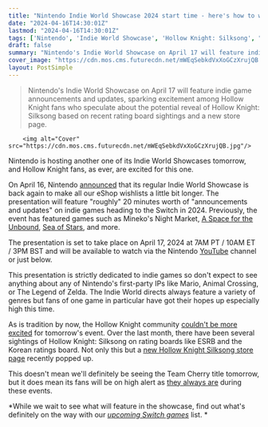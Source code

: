 ```yaml
---
title: "Nintendo Indie World Showcase 2024 start time - here's how to watch 20 minutes of indie game goodness"
date: "2024-04-16T14:30:01Z"
lastmod: "2024-04-16T14:30:01Z"
tags: ['Nintendo', 'Indie World Showcase', 'Hollow Knight: Silksong', "Mineko's Night Market", 'A Space for the Unbound', 'Sea of Stars', 'YouTube', 'ESRB', 'Xbox']
draft: false
summary: "Nintendo's Indie World Showcase on April 17 will feature indie game announcements and updates, sparking excitement among Hollow Knight fans who speculate about the potential reveal of Hollow Knight: Silksong based on recent rating board sightings and a new store page."
cover_image: "https://cdn.mos.cms.futurecdn.net/mWEqSebkdVxXoGCzXrujQB.jpg" 
layout: PostSimple
---
```

> Nintendo's Indie World Showcase on April 17 will feature indie game announcements and updates, sparking excitement among Hollow Knight fans who speculate about the potential reveal of Hollow Knight: Silksong based on recent rating board sightings and a new store page.


        <img alt="Cover" src="https://cdn.mos.cms.futurecdn.net/mWEqSebkdVxXoGCzXrujQB.jpg"/>
        
Nintendo is hosting another one of its Indie World Showcases tomorrow, and Hollow Knight fans, as ever, are excited for this one. 

On April 16, Nintendo [announced](https://twitter.com/NintendoAmerica/status/1780219598505144668) that its regular Indie World Showcase is back again to make all our eShop wishlists a little bit longer. The presentation will feature "roughly" 20 minutes worth of "announcements and updates" on indie games heading to the Switch in 2024. Previously, the event has featured games such as Mineko's Night Market, [<u>A Space for the Unbound</u>](https://www.gamesradar.com/have-you-tried-understanding-your-girlfriends-supernatural-powers-in-a-space-for-the-unbound/), [<u>Sea of Stars</u>](https://www.gamesradar.com/sea-of-stars-review/), and more. 

The presentation is set to take place on April 17, 2024 at 7AM PT / 10AM ET / 3PM BST and will be available to watch via the Nintendo [YouTube](https://www.gamesradar.com/uk/tag/youtube/) channel or just below.

This presentation is strictly dedicated to indie games so don't expect to see anything about any of Nintendo's first-party IPs like Mario, Animal Crossing, or The Legend of Zelda. The Indie World directs always feature a variety of genres but fans of one game in particular have got their hopes up especially high this time. 

As is tradition by now, the Hollow Knight community [couldn't be more excited](https://x.com/Stealth40k/status/1779890129420665223) for tomorrow's event. Over the last month, there have been several sightings of Hollow Knight: Silksong on rating boards like ESRB and the Korean ratings board. Not only this but a [<u>new Hollow Knight Silksong store page</u>](https://www.gamesradar.com/chaos-reigns-as-new-hollow-knight-silksong-store-page-found-on-april-1-of-all-days-xbox-marketing-exec-says-its-not-a-joke/) recently popped up.

This doesn't mean we'll definitely be seeing the Team Cherry title tomorrow, but it does mean its fans will be on high alert as [they always are](https://www.gamesradar.com/nintendo-indie-world-showcase-coming-tomorrow-hollow-knight-silksong-fans-remain-deeply-not-okay/) during these events.

*While we wait to see what will feature in the showcase, find out what's definitely on the way with our *[<u><em>upcoming Switch games</em></u>](https://www.gamesradar.com/upcoming-nintendo-switch-games/)* list. *
        